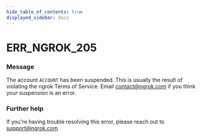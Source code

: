 ```yaml
---
hide_table_of_contents: true
displayed_sidebar: docs
---
```



# ERR_NGROK_205

### Message
The account `ACCOUNT` has been suspended. This is usually the result of violating the ngrok Terms of Service. Email contact@ngrok.com if you think your suspension is an error.

<ErrorDetails error='err_ngrok_205' />


### Further help
If you're having trouble resolving this error, please reach out to [support@ngrok.com](mailto:support@ngrok.com?subject=Help%20with%20ERR_NGROK_205)

